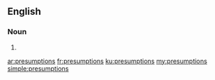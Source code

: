 ==English==

===Noun===
{{head|en|plural}}

# {{plural of|presumption|lang=en|nocat=1}}

[[ar:presumptions]]
[[fr:presumptions]]
[[ku:presumptions]]
[[my:presumptions]]
[[simple:presumptions]]